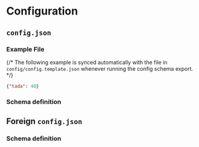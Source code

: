 
# Configuration

## `config.json`

### Example File

{/* The following example is synced automatically with the file in `config/config.template.json` whenever running the config schema export. */}

```json
{"tada": 40}
```

### Schema definition

<Schema schema={CONFIG_SCHEMA} />

## Foreign `config.json`

### Schema definition

<Schema schema={FOREIGN_CONFIG_SCHEMA} />
